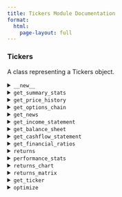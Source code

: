 ```yaml
---
title: Tickers Module Documentation
format:
  html:
    page-layout: full
---
```


### Tickers

A class representing a Tickers object.

<details>
<summary>`__new__`</summary>

Create a new Tickers object.

**Parameters:**

- `symbols` (List[str]): A list of ticker symbols.
- `start_date` (str): The start date of the time period in the format YYYY-MM-DD.
- `end_date` (str): The end date of the time period in the format YYYY-MM-DD.
- `interval` (str): The interval of the data (2m, 5m, 15m, 30m, 1h, 1d, 1wk, 1mo, 3mo).
- `benchmark_symbol` (str): The ticker symbol of the benchmark to compare against.
- `confidence_level` (float): The confidence level for the VaR and ES calculations.
- `risk_free_rate` (float): The risk free rate to use in the calculations.

**Returns:**

- `Tickers`: A Tickers object.

**Example:**

```python
from finalytics import Tickers

tickers = Tickers(symbols=["AAPL", "GOOG", "MSFT", "NVDA", "BTC-USD"],
                  start_date="2020-01-01",
                  end_date="2024-01-01",
                  interval="1d",
                  benchmark_symbol="^GSPC",
                  confidence_level=0.95,
                  risk_free_rate=0.02)
```
</details>

<details>
<summary>`get_summary_stats`</summary>

Fetch the Ticker Summary Stats Data for all tickers.

**Returns:**

- `DataFrame`: Polars DataFrame containing summary statistics.

**Example:**

```python
summary_stats = tickers.get_summary_stats()
print(summary_stats)
```
</details>

<details>
<summary>`get_price_history`</summary>

Fetch the OHLCV Data for all tickers.

**Returns:**

- `DataFrame`: Polars DataFrame containing OHLCV data.

**Example:**

```python
price_history = tickers.get_price_history()
print(price_history)
```
</details>

<details>
<summary>`get_options_chain`</summary>

Fetch the Options Chain Data for all tickers.

**Returns:**

- `DataFrame`: Polars DataFrame containing the options chain.

**Example:**

```python
options_chain = tickers.get_options_chain()
print(options_chain)
```
</details>

<details>
<summary>`get_news`</summary>

Fetch the Historical News Headlines for all tickers.

**Returns:**

- `DataFrame`: Polars DataFrame containing news headlines.

**Example:**

```python
news = tickers.get_news()
print(news)
```
</details>

<details>
<summary>`get_income_statement`</summary>

Fetch the income statement for all tickers.

**Returns:**

- `DataFrame`: Polars DataFrame containing the income statement.

**Example:**

```python
income_statement = tickers.get_income_statement()
print(income_statement)
```
</details>

<details>
<summary>`get_balance_sheet`</summary>

Fetch the balance sheet for all tickers.

**Returns:**

- `DataFrame`: Polars DataFrame containing the balance sheet.

**Example:**

```python
balance_sheet = tickers.get_balance_sheet()
print(balance_sheet)
```
</details>

<details>
<summary>`get_cashflow_statement`</summary>

Fetch the cash flow statement for all tickers.

**Returns:**

- `DataFrame`: Polars DataFrame containing the cash flow statement.

**Example:**

```python
cashflow_statement = tickers.get_cashflow_statement()
print(cashflow_statement)
```
</details>

<details>
<summary>`get_financial_ratios`</summary>

Fetch the financial ratios for all tickers.

**Returns:**

- `DataFrame`: Polars DataFrame containing the financial ratios.

**Example:**

```python
financial_ratios = tickers.get_financial_ratios()
print(financial_ratios)
```
</details>

<details>
<summary>`returns`</summary>

Compute the returns for all tickers.

**Returns:**

- `DataFrame`: Polars DataFrame containing the returns.

**Example:**

```python
returns = tickers.returns()
print(returns)
```
</details>

<details>
<summary>`performance_stats`</summary>

Compute the performance stats for all tickers.

**Returns:**

- `DataFrame`: Polars DataFrame containing the performance stats.

**Example:**

```python
performance_stats = tickers.performance_stats()
print(performance_stats)
```
</details>

<details>
<summary>`returns_chart`</summary>

Display the cumulative returns chart for all tickers.

**Returns:**

- `Plot`: Plot object containing the returns chart.

**Example:**

```python
returns_chart = tickers.returns_chart()
returns_chart.show()
```
</details>

<details>
<summary>`returns_matrix`</summary>

Display the returns correlation matrix for all tickers.

**Returns:**

- `Plot`: Plot object containing the returns chart.

**Example:**

```python
returns_matrix = tickers.returns_matrix(height=600, width=800)
returns_matrix.show()
```
</details>

<details>
<summary>`get_ticker`</summary>

Fetch the Ticker object for a specific ticker symbol.

**Parameters:**

- `symbol` (str): The ticker symbol.

**Returns:**

- `Ticker`: A Ticker object.

**Example:**

```python
ticker = tickers.get_ticker(symbol="AAPL")
ticker.performance_chart().show()
```
</details>

<details>
<summary>`optimize`</summary>

Optimizes the tickers given the objective function and constraints.

**Parameters:**

- `objective_function` (Optional[str]): The objective function for optimization.
- `constraints` (Optional[List[Tuple[float, float]]]): List of constraints for optimization.

**Returns:**

- `Portfolio`: A Portfolio object.

**Example:**

```python
portfolio = tickers.optimize(objective_function="max_sharpe", constraints=[(0, 1), (0, 1), (0, 1), (0, 1), (0,1)])
portfolio.performance_chart().show()
```
</details>
